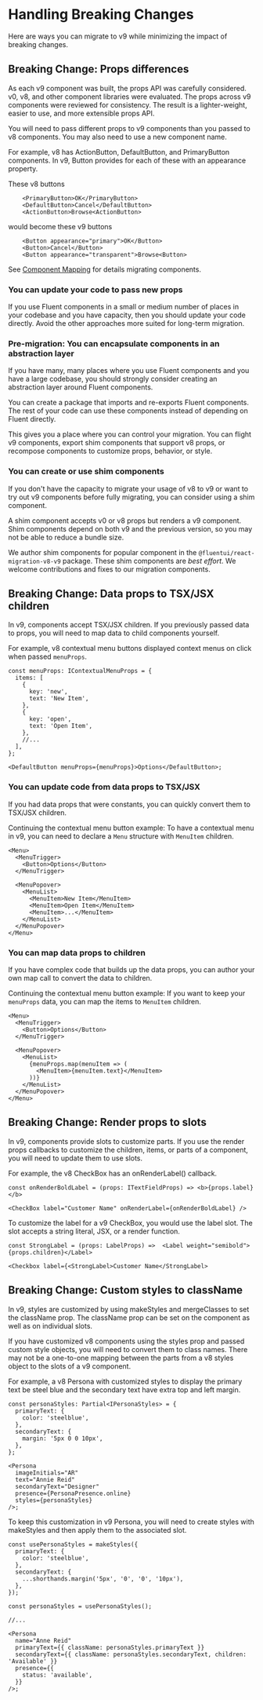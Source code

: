 
<Meta title="Concepts/Migration/Handling Breaking Changes" />

# Handling Breaking Changes

Here are ways you can migrate to v9 while minimizing the impact of breaking changes.

## Breaking Change: Props differences

As each v9 component was built, the props API was carefully considered.
v0, v8, and other component libraries were evaluated.
The props across v9 components were reviewed for consistency.
The result is a lighter-weight, easier to use, and more extensible props API.

You will need to pass different props to v9 components than you passed to v8 components.
You may also need to use a new component name.

For example, v8 has ActionButton, DefaultButton, and PrimaryButton components.
In v9, Button provides for each of these with an appearance property.

These v8 buttons

```tsx
    <PrimaryButton>OK</PrimaryButton>
    <DefaultButton>Cancel</DefaultButton>
    <ActionButton>Browse<ActionButton>
```

would become these v9 buttons

```tsx
    <Button appearance="primary">OK</Button>
    <Button>Cancel</Button>
    <Button appearance="transparent">Browse<Button>
```

See [Component Mapping](/docs/concepts-migration-from-v8-component-mapping--page) for details migrating components.

### You can update your code to pass new props

If you use Fluent components in a small or medium number of places in your codebase and you have capacity, then you should update your code directly.
Avoid the other approaches more suited for long-term migration.

### Pre-migration: You can encapsulate components in an abstraction layer

If you have many, many places where you use Fluent components and you have a large codebase, you should strongly consider creating an abstraction layer around Fluent components.

You can create a package that imports and re-exports Fluent components.
The rest of your code can use these components instead of depending on Fluent directly.

This gives you a place where you can control your migration.
You can flight v9 components, export shim components that support v8 props, or recompose components to customize props, behavior, or style.

### You can create or use shim components

If you don't have the capacity to migrate your usage of v8 to v9 or want to try out v9 components before fully migrating, you can consider using a shim component.

A shim component accepts v0 or v8 props but renders a v9 component.
Shim components depend on both v9 and the previous version, so you may not be able to reduce a bundle size.

We author shim components for popular component in the `@fluentui/react-migration-v8-v9` package.
These shim components are _best effort_.
We welcome contributions and fixes to our migration components.

## Breaking Change: Data props to TSX/JSX children

In v9, components accept TSX/JSX children.
If you previously passed data to props, you will need to map data to child components yourself.

For example, v8 contextual menu buttons displayed context menus on click when passed `menuProps`.

```tsx
const menuProps: IContextualMenuProps = {
  items: [
    {
      key: 'new',
      text: 'New Item',
    },
    {
      key: 'open',
      text: 'Open Item',
    },
    //...
  ],
};

<DefaultButton menuProps={menuProps}>Options</DefaultButton>;
```

### You can update code from data props to TSX/JSX

If you had data props that were constants, you can quickly convert them to TSX/JSX children.

Continuing the contextual menu button example: To have a contextual menu in v9, you can need to declare a `Menu` structure with `MenuItem` children.

```tsx
<Menu>
  <MenuTrigger>
    <Button>Options</Button>
  </MenuTrigger>

  <MenuPopover>
    <MenuList>
      <MenuItem>New Item</MenuItem>
      <MenuItem>Open Item</MenuItem>
      <MenuItem>...</MenuItem>
    </MenuList>
  </MenuPopover>
</Menu>
```

### You can map data props to children

If you have complex code that builds up the data props, you can author your own map call to convert the data to children.

Continuing the contextual menu button example:
If you want to keep your `menuProps` data, you can map the items to `MenuItem` children.

```tsx
<Menu>
  <MenuTrigger>
    <Button>Options</Button>
  </MenuTrigger>

  <MenuPopover>
    <MenuList>
      {menuProps.map(menuItem => (
        <MenuItem>{menuItem.text}</MenuItem>
      ))}
    </MenuList>
  </MenuPopover>
</Menu>
```

## Breaking Change: Render props to slots

In v9, components provide slots to customize parts.
If you use the render props callbacks to customize the children, items, or parts of a component, you will need to update them to use slots.

For example, the v8 CheckBox has an onRenderLabel() callback.

```tsx
const onRenderBoldLabel = (props: ITextFieldProps) => <b>{props.label}</b>

<CheckBox label="Customer Name" onRenderLabel={onRenderBoldLabel} />
```

To customize the label for a v9 CheckBox, you would use the label slot.
The slot accepts a string literal, JSX, or a render function.

```tsx
const StrongLabel = (props: LabelProps) =>  <Label weight="semibold">{props.children}</Label>

<Checkbox label={<StrongLabel>Customer Name</StrongLabel>
```

## Breaking Change: Custom styles to className

In v9, styles are customized by using makeStyles and mergeClasses to set the className prop.
The className prop can be set on the component as well as on individual slots.

If you have customized v8 components using the styles prop and passed custom style objects, you will need to convert them to class names.
There may not be a one-to-one mapping between the parts from a v8 styles object to the slots of a v9 component.

For example, a v8 Persona with customized styles to display the primary text be steel blue and the secondary text have extra top and left margin.

```tsx
const personaStyles: Partial<IPersonaStyles> = {
  primaryText: {
    color: 'steelblue',
  },
  secondaryText: {
    margin: '5px 0 0 10px',
  },
};

<Persona
  imageInitials="AR"
  text="Annie Reid"
  secondaryText="Designer"
  presence={PersonaPresence.online}
  styles={personaStyles}
/>;
```

To keep this customization in v9 Persona, you will need to create styles with makeStyles and then apply them to the associated slot.

```tsx
const usePersonaStyles = makeStyles({
  primaryText: {
    color: 'steelblue',
  },
  secondaryText: {
    ...shorthands.margin('5px', '0', '0', '10px'),
  },
});

const personaStyles = usePersonaStyles();

//...

<Persona
  name="Anne Reid"
  primaryText={{ className: personaStyles.primaryText }}
  secondaryText={{ className: personaStyles.secondaryText, children: 'Available' }}
  presence={{
    status: 'available',
  }}
/>;
```
